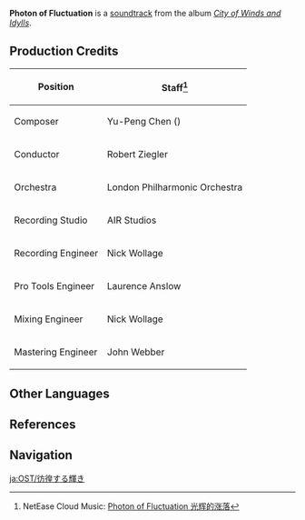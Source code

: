 {{See also|Soundtrack#Battle Theme}}
{{Soundtrack Infobox
|title          =
|image          = City of Winds and Idylls.png
|album          = City of Winds and Idylls
|disc           = 3
|number         = 52
|featured       = GENSHIN CONCERT 2021 "Melodies of an Endless Journey" (CD)
|featured2      =
|featured3      =
|featured_disc  = A
|featured_disc2 =
|featured_disc3 =
|youtube_id     = FYgGSFgWjBw
|youtube_time   = 1
|spotify_id     = 0wNEzpXYxGyktCiyz2Yqp3
|played_in      = Mondstadt Battle Theme
|during         = [[Mondstadt]] (Combat), [[Domains]]
|domain         = Hunt Down the Abyss Mage;Retrieve the Treasure
|previous       = Eternal Anamnesis (Genshin Impact Main Theme Var.)
|next           = His Resolution
}}
'''Photon of Fluctuation''' is a [[soundtrack]] from the album ''[[City of Winds and Idylls]]''.

==Production Credits==
{| class="wikitable" style="text-align:left; height:0.5em"
! Position
! Staff<ref>NetEase Cloud Music: [https://music.163.com/#/song?id=1481390929 Photon of Fluctuation 光辉的涨落]</ref>
|-
! Composer
| Yu-Peng Chen ({{zh|陈致逸}})
|-
! Conductor
| Robert Ziegler
|-
! Orchestra
| London Philharmonic Orchestra
|-
! Recording Studio
| AIR Studios
|-
! Recording Engineer
| Nick Wollage
|-
! Pro Tools Engineer
| Laurence Anslow
|-
! Mixing Engineer
| Nick Wollage
|-
! Mastering Engineer
| John Webber
|}
<!--
==Trivia
-->
==Other Languages==
{{Other Languages
|en      = Photon of Fluctuation
|zhs     = 光辉的涨落
|zhs_rm  = Guānghuī de Zhǎngluò
|zht     = 光輝的漲落
|zht_rm  = Guānghuī de Zhǎngluò
|zh_tl   = 
|ja      = 彷徨する輝き
|ja_rm   = Houkou-suru Kagayaki
|ja_tl   = 
|tr      = 
|it      = 
}}

==References==
{{Reflist}}

==Navigation==
{{Soundtrack Navbox|City of Winds and Idylls}}

[[ja:OST/彷徨する輝き]]